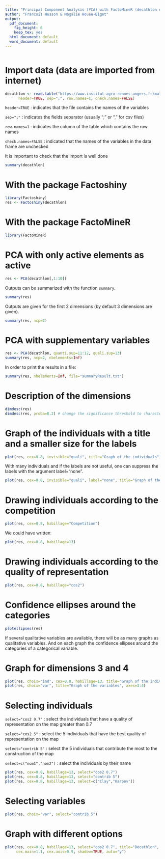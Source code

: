 ```yaml
---
title: "Principal Component Analysis (PCA) with FactoMineR (decathlon dataset)"
author: "Francois Husson & Magalie Houee-Bigot"
output:
  pdf_document:
    fig_height: 6
    keep_tex: yes
  html_document: default
  word_document: default
---
```

```r

```


# Import data (data are imported from internet)

```r
decathlon <- read.table("https://www.institut-agro-rennes-angers.fr/math/RforStat/decathlon.csv", 
      header=TRUE, sep=";", row.names=1, check.names=FALSE)
```
```header=TRUE``` : indicates that the file contains the names of the variables

```sep=";"``` : indicates the fields separator (usually ";" or "," for csv files)

```row.names=1``` : indicates the column of the table which contains the row names

```check.names=FALSE``` : indicated that the names of the variables in the data frame are unchecked

It is important to check that the import is well done

```r
summary(decathlon)
```

# With the package Factoshiny
```r
library(Factoshiny)
res <- Factoshiny(decathlon)
```

# With the package FactoMineR
```r
library(FactoMineR)
```

# PCA with only active elements as active
```r
res <- PCA(decathlon[,1:10])
```

Outputs can be summarized with the function ```summary```. 

```r
summary(res)
```

Outputs are given for the first 2 dimensions (by default 3 dimensions are given).

```r
summary(res, ncp=2)
```

# PCA with supplementary variables
```r
res <- PCA(decathlon, quanti.sup=11:12, quali.sup=13)
summary(res, ncp=2, nbelements=Inf)
```
In order to print the results in a file:
```r
summary(res, nbelements=Inf, file="summaryResult.txt")
```

# Description of the dimensions
```r
dimdesc(res)
dimdesc(res, proba=0.2) # change the significance threshold to characterize the dimension
```

# Graph of the individuals with a title and a smaller size for the labels
```r
plot(res, cex=0.8, invisible="quali", title="Graph of the individuals")
```

With many individuals and if the labels are not useful, one can suppress the labels with the argument label="none".

```r
plot(res, cex=0.8, invisible="quali", label="none", title="Graph of the individuals")
```

# Drawing individuals according to the competition
```r
plot(res, cex=0.8, habillage="Competition")
```

We could have written:
```r
plot(res, cex=0.8, habillage=13)
```

# Drawing individuals according to the quality of representation
```r
plot(res, cex=0.8, habillage="cos2")
```
\newpage

# Confidence ellipses around the categories
```r
plotellipses(res)
```

If several qualitative variables are available, there will be as many graphs as qualitative variables. And on each graph the confidence ellipses around the categories of a categorical variable.

\newpage

# Graph for dimensions 3 and 4
```r
plot(res, choix="ind", cex=0.8, habillage=13, title="Graph of the individuals", axes=3:4)
plot(res, choix="var", title="Graph of the variables", axes=3:4)
```

\newpage

# Selecting individuals

```select="cos2 0.7"``` : select the individuals that have a quality of representation on the map greater than 0.7

```select="cos2 5"``` : select the 5 individuals that have the best quality of representation on the map

```select="contrib 5"``` : select the 5 individuals that contribute the most to the construction of the map

```select=c("nom1","nom2")``` : select the individuals by their name

```r
plot(res, cex=0.8, habillage=13, select="cos2 0.7")
plot(res, cex=0.8, habillage=13, select="contrib 5")
plot(res, cex=0.8, habillage=13, select=c("Clay","Karpov"))
```

# Selecting variables
```r
plot(res, choix="var", select="contrib 5")
```

\newpage

# Graph with different options
```r
plot(res, cex=0.8, habillage=13, select="cos2 0.7", title="Decathlon", 
     cex.main=1.1, cex.axis=0.9, shadow=TRUE, auto="y")
```